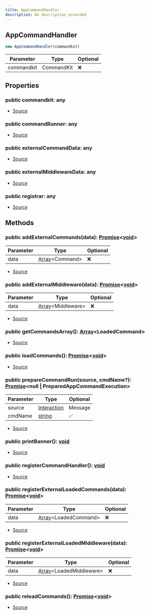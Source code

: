 ```yaml
---
title: AppCommandHandler
description: No description provided
---
```



## AppCommandHandler


```typescript
new AppCommandHandler(commandkit)
```
| Parameter | Type | Optional |
| ----------- | ----------- | ----------- |
| commandkit | CommandKit | ❌ |


## Properties
### public commandkit: any
- [Source](https://github.com/underctrl-io/commandkit/blob/98b939d6fdf8beaae597b4dc0351a139da52ee8d/packages/commandkit/src/app/handlers/AppCommandHandler.ts#L101)
### public commandRunner: any
- [Source](https://github.com/underctrl-io/commandkit/blob/98b939d6fdf8beaae597b4dc0351a139da52ee8d/packages/commandkit/src/app/handlers/AppCommandHandler.ts#L96)
### public externalCommandData: any
- [Source](https://github.com/underctrl-io/commandkit/blob/98b939d6fdf8beaae597b4dc0351a139da52ee8d/packages/commandkit/src/app/handlers/AppCommandHandler.ts#L98)
### public externalMiddlewareData: any
- [Source](https://github.com/underctrl-io/commandkit/blob/98b939d6fdf8beaae597b4dc0351a139da52ee8d/packages/commandkit/src/app/handlers/AppCommandHandler.ts#L99)
### public registrar: any
- [Source](https://github.com/underctrl-io/commandkit/blob/98b939d6fdf8beaae597b4dc0351a139da52ee8d/packages/commandkit/src/app/handlers/AppCommandHandler.ts#L93)

## Methods
### public addExternalCommands(data): [Promise](https://developer.mozilla.org/en-US/docs/Web/JavaScript/Reference/Global_Objects/Promise)\<[void](https://developer.mozilla.org/en-US/docs/Web/JavaScript/Reference/Global_Objects/undefined)>
| Parameter | Type | Optional |
| ----------- | ----------- | ----------- |
| data | [Array](https://developer.mozilla.org/en-US/docs/Web/JavaScript/Reference/Global_Objects/Array)\<Command> | ❌ |


- [Source](https://github.com/underctrl-io/commandkit/blob/98b939d6fdf8beaae597b4dc0351a139da52ee8d/packages/commandkit/src/app/handlers/AppCommandHandler.ts#L421)
### public addExternalMiddleware(data): [Promise](https://developer.mozilla.org/en-US/docs/Web/JavaScript/Reference/Global_Objects/Promise)\<[void](https://developer.mozilla.org/en-US/docs/Web/JavaScript/Reference/Global_Objects/undefined)>
| Parameter | Type | Optional |
| ----------- | ----------- | ----------- |
| data | [Array](https://developer.mozilla.org/en-US/docs/Web/JavaScript/Reference/Global_Objects/Array)\<Middleware> | ❌ |


- [Source](https://github.com/underctrl-io/commandkit/blob/98b939d6fdf8beaae597b4dc0351a139da52ee8d/packages/commandkit/src/app/handlers/AppCommandHandler.ts#L413)
### public getCommandsArray(): [Array](https://developer.mozilla.org/en-US/docs/Web/JavaScript/Reference/Global_Objects/Array)\<LoadedCommand>
- [Source](https://github.com/underctrl-io/commandkit/blob/98b939d6fdf8beaae597b4dc0351a139da52ee8d/packages/commandkit/src/app/handlers/AppCommandHandler.ts#L240)
### public loadCommands(): [Promise](https://developer.mozilla.org/en-US/docs/Web/JavaScript/Reference/Global_Objects/Promise)\<[void](https://developer.mozilla.org/en-US/docs/Web/JavaScript/Reference/Global_Objects/undefined)>
- [Source](https://github.com/underctrl-io/commandkit/blob/98b939d6fdf8beaae597b4dc0351a139da52ee8d/packages/commandkit/src/app/handlers/AppCommandHandler.ts#L442)
### public prepareCommandRun(source, cmdName?): [Promise](https://developer.mozilla.org/en-US/docs/Web/JavaScript/Reference/Global_Objects/Promise)\<null | PreparedAppCommandExecution>
| Parameter | Type | Optional |
| ----------- | ----------- | ----------- |
| source | [Interaction](https://discord.js.org/docs/packages/discord.js/main/Interaction:Class) | Message | ❌ |
| cmdName | [string](https://developer.mozilla.org/en-US/docs/Web/JavaScript/Reference/Global_Objects/String) | ✅ |


- [Source](https://github.com/underctrl-io/commandkit/blob/98b939d6fdf8beaae597b4dc0351a139da52ee8d/packages/commandkit/src/app/handlers/AppCommandHandler.ts#L292)
### public printBanner(): [void](https://developer.mozilla.org/en-US/docs/Web/JavaScript/Reference/Global_Objects/undefined)
- [Source](https://github.com/underctrl-io/commandkit/blob/98b939d6fdf8beaae597b4dc0351a139da52ee8d/packages/commandkit/src/app/handlers/AppCommandHandler.ts#L105)
### public registerCommandHandler(): [void](https://developer.mozilla.org/en-US/docs/Web/JavaScript/Reference/Global_Objects/undefined)
- [Source](https://github.com/underctrl-io/commandkit/blob/98b939d6fdf8beaae597b4dc0351a139da52ee8d/packages/commandkit/src/app/handlers/AppCommandHandler.ts#L244)
### public registerExternalLoadedCommands(data): [Promise](https://developer.mozilla.org/en-US/docs/Web/JavaScript/Reference/Global_Objects/Promise)\<[void](https://developer.mozilla.org/en-US/docs/Web/JavaScript/Reference/Global_Objects/undefined)>
| Parameter | Type | Optional |
| ----------- | ----------- | ----------- |
| data | [Array](https://developer.mozilla.org/en-US/docs/Web/JavaScript/Reference/Global_Objects/Array)\<LoadedCommand> | ❌ |


- [Source](https://github.com/underctrl-io/commandkit/blob/98b939d6fdf8beaae597b4dc0351a139da52ee8d/packages/commandkit/src/app/handlers/AppCommandHandler.ts#L435)
### public registerExternalLoadedMiddleware(data): [Promise](https://developer.mozilla.org/en-US/docs/Web/JavaScript/Reference/Global_Objects/Promise)\<[void](https://developer.mozilla.org/en-US/docs/Web/JavaScript/Reference/Global_Objects/undefined)>
| Parameter | Type | Optional |
| ----------- | ----------- | ----------- |
| data | [Array](https://developer.mozilla.org/en-US/docs/Web/JavaScript/Reference/Global_Objects/Array)\<LoadedMiddleware> | ❌ |


- [Source](https://github.com/underctrl-io/commandkit/blob/98b939d6fdf8beaae597b4dc0351a139da52ee8d/packages/commandkit/src/app/handlers/AppCommandHandler.ts#L429)
### public reloadCommands(): [Promise](https://developer.mozilla.org/en-US/docs/Web/JavaScript/Reference/Global_Objects/Promise)\<[void](https://developer.mozilla.org/en-US/docs/Web/JavaScript/Reference/Global_Objects/undefined)>
- [Source](https://github.com/underctrl-io/commandkit/blob/98b939d6fdf8beaae597b4dc0351a139da52ee8d/packages/commandkit/src/app/handlers/AppCommandHandler.ts#L402)